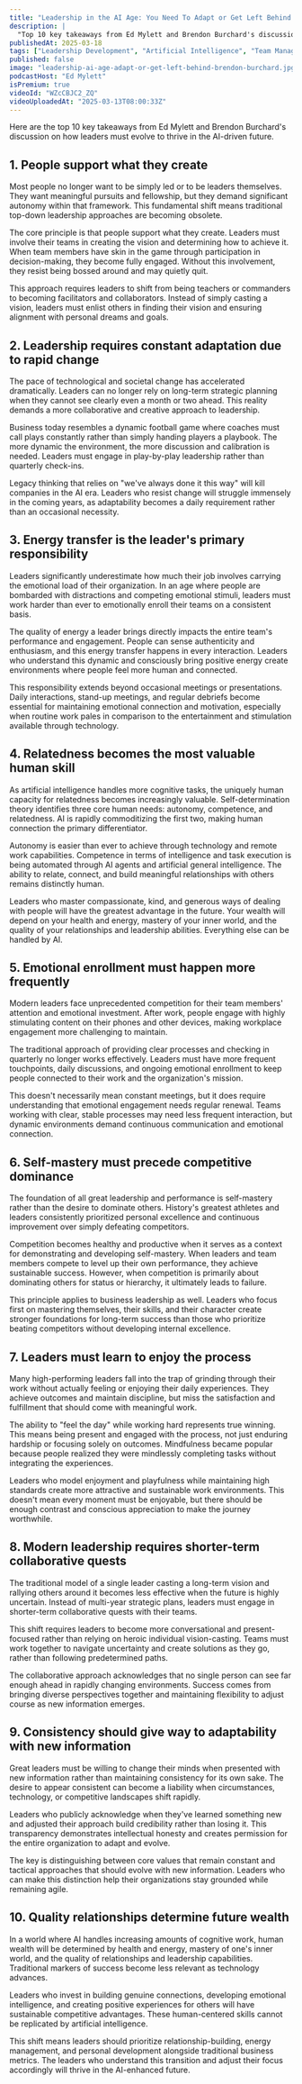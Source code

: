 ```yaml
---
title: "Leadership in the AI Age: You Need To Adapt or Get Left Behind! Feat. Brendon Burchard"
description: |
  "Top 10 key takeaways from Ed Mylett and Brendon Burchard's discussion on how leaders must evolve to thrive in the AI-driven future."
publishedAt: 2025-03-18
tags: ["Leadership Development", "Artificial Intelligence", "Team Management"]
published: false
image: "leadership-ai-age-adapt-or-get-left-behind-brendon-burchard.jpg"
podcastHost: "Ed Mylett"
isPremium: true
videoId: "WZcCBJC2_ZQ"
videoUploadedAt: "2025-03-13T08:00:33Z"
---
```



<PodcastSummaryPageLayout frontmatter={frontmatter}>
Here are the top 10 key takeaways from Ed Mylett and Brendon Burchard's discussion on how leaders must evolve to thrive in the AI-driven future.

## 1. People support what they create

Most people no longer want to be simply led or to be leaders themselves. They want meaningful pursuits and fellowship, but they demand significant autonomy within that framework. This fundamental shift means traditional top-down leadership approaches are becoming obsolete.

The core principle is that people support what they create. Leaders must involve their teams in creating the vision and determining how to achieve it. When team members have skin in the game through participation in decision-making, they become fully engaged. Without this involvement, they resist being bossed around and may quietly quit.

This approach requires leaders to shift from being teachers or commanders to becoming facilitators and collaborators. Instead of simply casting a vision, leaders must enlist others in finding their vision and ensuring alignment with personal dreams and goals.

## 2. Leadership requires constant adaptation due to rapid change

The pace of technological and societal change has accelerated dramatically. Leaders can no longer rely on long-term strategic planning when they cannot see clearly even a month or two ahead. This reality demands a more collaborative and creative approach to leadership.

Business today resembles a dynamic football game where coaches must call plays constantly rather than simply handing players a playbook. The more dynamic the environment, the more discussion and calibration is needed. Leaders must engage in play-by-play leadership rather than quarterly check-ins.

Legacy thinking that relies on "we've always done it this way" will kill companies in the AI era. Leaders who resist change will struggle immensely in the coming years, as adaptability becomes a daily requirement rather than an occasional necessity.

## 3. Energy transfer is the leader's primary responsibility

Leaders significantly underestimate how much their job involves carrying the emotional load of their organization. In an age where people are bombarded with distractions and competing emotional stimuli, leaders must work harder than ever to emotionally enroll their teams on a consistent basis.

The quality of energy a leader brings directly impacts the entire team's performance and engagement. People can sense authenticity and enthusiasm, and this energy transfer happens in every interaction. Leaders who understand this dynamic and consciously bring positive energy create environments where people feel more human and connected.

This responsibility extends beyond occasional meetings or presentations. Daily interactions, stand-up meetings, and regular debriefs become essential for maintaining emotional connection and motivation, especially when routine work pales in comparison to the entertainment and stimulation available through technology.

## 4. Relatedness becomes the most valuable human skill

As artificial intelligence handles more cognitive tasks, the uniquely human capacity for relatedness becomes increasingly valuable. Self-determination theory identifies three core human needs: autonomy, competence, and relatedness. AI is rapidly commoditizing the first two, making human connection the primary differentiator.

Autonomy is easier than ever to achieve through technology and remote work capabilities. Competence in terms of intelligence and task execution is being automated through AI agents and artificial general intelligence. The ability to relate, connect, and build meaningful relationships with others remains distinctly human.

Leaders who master compassionate, kind, and generous ways of dealing with people will have the greatest advantage in the future. Your wealth will depend on your health and energy, mastery of your inner world, and the quality of your relationships and leadership abilities. Everything else can be handled by AI.

## 5. Emotional enrollment must happen more frequently

Modern leaders face unprecedented competition for their team members' attention and emotional investment. After work, people engage with highly stimulating content on their phones and other devices, making workplace engagement more challenging to maintain.

The traditional approach of providing clear processes and checking in quarterly no longer works effectively. Leaders must have more frequent touchpoints, daily discussions, and ongoing emotional enrollment to keep people connected to their work and the organization's mission.

This doesn't necessarily mean constant meetings, but it does require understanding that emotional engagement needs regular renewal. Teams working with clear, stable processes may need less frequent interaction, but dynamic environments demand continuous communication and emotional connection.

## 6. Self-mastery must precede competitive dominance

The foundation of all great leadership and performance is self-mastery rather than the desire to dominate others. History's greatest athletes and leaders consistently prioritized personal excellence and continuous improvement over simply defeating competitors.

Competition becomes healthy and productive when it serves as a context for demonstrating and developing self-mastery. When leaders and team members compete to level up their own performance, they achieve sustainable success. However, when competition is primarily about dominating others for status or hierarchy, it ultimately leads to failure.

This principle applies to business leadership as well. Leaders who focus first on mastering themselves, their skills, and their character create stronger foundations for long-term success than those who prioritize beating competitors without developing internal excellence.

## 7. Leaders must learn to enjoy the process

Many high-performing leaders fall into the trap of grinding through their work without actually feeling or enjoying their daily experiences. They achieve outcomes and maintain discipline, but miss the satisfaction and fulfillment that should come with meaningful work.

The ability to "feel the day" while working hard represents true winning. This means being present and engaged with the process, not just enduring hardship or focusing solely on outcomes. Mindfulness became popular because people realized they were mindlessly completing tasks without integrating the experiences.

Leaders who model enjoyment and playfulness while maintaining high standards create more attractive and sustainable work environments. This doesn't mean every moment must be enjoyable, but there should be enough contrast and conscious appreciation to make the journey worthwhile.

## 8. Modern leadership requires shorter-term collaborative quests

The traditional model of a single leader casting a long-term vision and rallying others around it becomes less effective when the future is highly uncertain. Instead of multi-year strategic plans, leaders must engage in shorter-term collaborative quests with their teams.

This shift requires leaders to become more conversational and present-focused rather than relying on heroic individual vision-casting. Teams must work together to navigate uncertainty and create solutions as they go, rather than following predetermined paths.

The collaborative approach acknowledges that no single person can see far enough ahead in rapidly changing environments. Success comes from bringing diverse perspectives together and maintaining flexibility to adjust course as new information emerges.

## 9. Consistency should give way to adaptability with new information

Great leaders must be willing to change their minds when presented with new information rather than maintaining consistency for its own sake. The desire to appear consistent can become a liability when circumstances, technology, or competitive landscapes shift rapidly.

Leaders who publicly acknowledge when they've learned something new and adjusted their approach build credibility rather than losing it. This transparency demonstrates intellectual honesty and creates permission for the entire organization to adapt and evolve.

The key is distinguishing between core values that remain constant and tactical approaches that should evolve with new information. Leaders who can make this distinction help their organizations stay grounded while remaining agile.

## 10. Quality relationships determine future wealth

In a world where AI handles increasing amounts of cognitive work, human wealth will be determined by health and energy, mastery of one's inner world, and the quality of relationships and leadership capabilities. Traditional markers of success become less relevant as technology advances.

Leaders who invest in building genuine connections, developing emotional intelligence, and creating positive experiences for others will have sustainable competitive advantages. These human-centered skills cannot be replicated by artificial intelligence.

This shift means leaders should prioritize relationship-building, energy management, and personal development alongside traditional business metrics. The leaders who understand this transition and adjust their focus accordingly will thrive in the AI-enhanced future.

</PodcastSummaryPageLayout>
